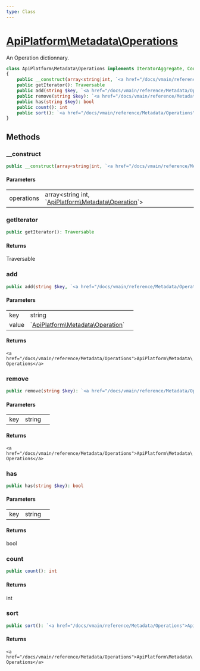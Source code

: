 ```yaml
---
type: Class
---
```


# [ApiPlatform\Metadata\Operations](/docs/vmain/reference/Metadata/Operations)

An Operation dictionnary.

```php
class ApiPlatform\Metadata\Operations implements IteratorAggregate, Countable, Traversable
{
    public __construct(array<string|int, `<a href="/docs/vmain/reference/Metadata/Operation">ApiPlatform\Metadata\Operation</a>`> $operations)
    public getIterator(): Traversable
    public add(string $key, `<a href="/docs/vmain/reference/Metadata/Operation">ApiPlatform\Metadata\Operation</a>` $value): `<a href="/docs/vmain/reference/Metadata/Operations">ApiPlatform\Metadata\Operations</a>`
    public remove(string $key): `<a href="/docs/vmain/reference/Metadata/Operations">ApiPlatform\Metadata\Operations</a>`
    public has(string $key): bool
    public count(): int
    public sort(): `<a href="/docs/vmain/reference/Metadata/Operations">ApiPlatform\Metadata\Operations</a>`
}
```
## Methods

### __construct



```php
public __construct(array<string|int, `<a href="/docs/vmain/reference/Metadata/Operation">ApiPlatform\Metadata\Operation</a>`> $operations)
```

#### Parameters

<table><tbody>
<tr><td>operations</td><td>array&lt;string
int, `<a href="/docs/vmain/reference/Metadata/Operation">ApiPlatform\Metadata\Operation</a>`&gt;</td><td></td></tr>
</tbody>
</table>

### getIterator



```php
public getIterator(): Traversable
```

#### Returns

Traversable

### add



```php
public add(string $key, `<a href="/docs/vmain/reference/Metadata/Operation">ApiPlatform\Metadata\Operation</a>` $value): `<a href="/docs/vmain/reference/Metadata/Operations">ApiPlatform\Metadata\Operations</a>`
```

#### Parameters

<table><tbody>
<tr><td>key</td><td>string</td><td></td></tr><tr><td>value</td><td>`<a href="/docs/vmain/reference/Metadata/Operation">ApiPlatform\Metadata\Operation</a>`</td><td></td></tr>
</tbody>
</table>

#### Returns

`<a href="/docs/vmain/reference/Metadata/Operations">ApiPlatform\Metadata\Operations</a>`

### remove



```php
public remove(string $key): `<a href="/docs/vmain/reference/Metadata/Operations">ApiPlatform\Metadata\Operations</a>`
```

#### Parameters

<table><tbody>
<tr><td>key</td><td>string</td><td></td></tr>
</tbody>
</table>

#### Returns

`<a href="/docs/vmain/reference/Metadata/Operations">ApiPlatform\Metadata\Operations</a>`

### has



```php
public has(string $key): bool
```

#### Parameters

<table><tbody>
<tr><td>key</td><td>string</td><td></td></tr>
</tbody>
</table>

#### Returns

bool

### count



```php
public count(): int
```

#### Returns

int

### sort



```php
public sort(): `<a href="/docs/vmain/reference/Metadata/Operations">ApiPlatform\Metadata\Operations</a>`
```

#### Returns

`<a href="/docs/vmain/reference/Metadata/Operations">ApiPlatform\Metadata\Operations</a>`
